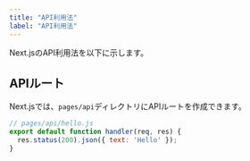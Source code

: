 ```yaml
---
title: "API利用法"
label: "API利用法"
---
```


Next.jsのAPI利用法を以下に示します。

## APIルート

Next.jsでは、`pages/api`ディレクトリにAPIルートを作成できます。

```javascript
// pages/api/hello.js
export default function handler(req, res) {
  res.status(200).json({ text: 'Hello' });
}
```
